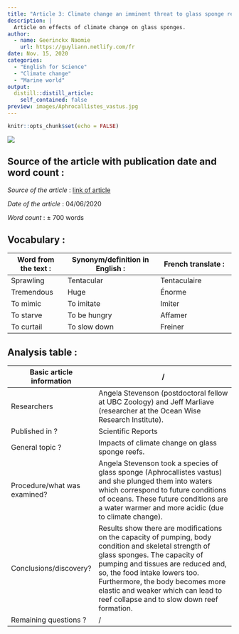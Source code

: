 ```yaml
---
title: "Article 3: Climate change an imminent threat to glass sponge reefs."
description: |
  Article on effects of climate change on glass sponges.
author:
  - name: Geerinckx Naomie
    url: https://guyliann.netlify.com/fr
date: Nov. 15, 2020
categories:
  - "English for Science"
  - "Climate change"
  - "Marine world"
output:
  distill::distill_article:
    self_contained: false
preview: images/Aphrocallistes_vastus.jpg
---
```


```r
knitr::opts_chunk$set(echo = FALSE)
```

![](images/Aphrocallistes_vastus.jpg)

## Source of the article with publication date and word count : 

*Source of the article* : [link of article](https://www.sciencedaily.com/releases/2020/06/200604095644.htm)

*Date of the article* : 04/06/2020

*Word count* : ± 700 words 

## Vocabulary : 

| Word from the text :  | Synonym/definition in English :     | French translate :           |
| --------------------- | ----------------------------------- | ---------------------------- |
| Sprawling         | Tentacular   | Tentaculaire      |
| Tremendous    | Huge         | Énorme              |
| To mimic              | To imitate                             | Imiter |
| To starve           | To be hungry                  | Affamer                 |
| To curtail           | To slow down             | Freiner                  |

## Analysis table :

| Basic article information 	| / 	|
|------------------------------	|-------------------------------------------------------------------------------------------------------------------------------------------------------------------------------------------------------------------------------------------------------------------------------------------------------------------------------------------------------------------------------------------------------------------------------------------------------------------------------------------------------------------------------------------------------------------------------------------------------------------------------	|
| Researchers 	| Angela Stevenson (postdoctoral fellow at UBC Zoology) and Jeff Marliave (researcher at the Ocean Wise Research Institute).            	|
| Published in ? 	| Scientific Reports 	|
| General topic ? 	| Impacts of climate change on glass sponge reefs. 	|
| Procedure/what was examined? 	| Angela Stevenson took a species of glass sponge (Aphrocallistes vastus) and she plunged them into waters which correspond to future conditions of oceans. These future conditions are a water warmer and more acidic (due to climate change).    |
| Conclusions/discovery? 	| Results show there are modifications on the capacity of pumping, body condition and skeletal strength of glass sponges. The capacity of pumping and tissues are reduced and, so, the food intake lowers too. Furthermore, the body becomes more elastic and weaker which can lead to reef collapse and to slow down reef formation.  |
| Remaining questions ? 	|  / 	





















